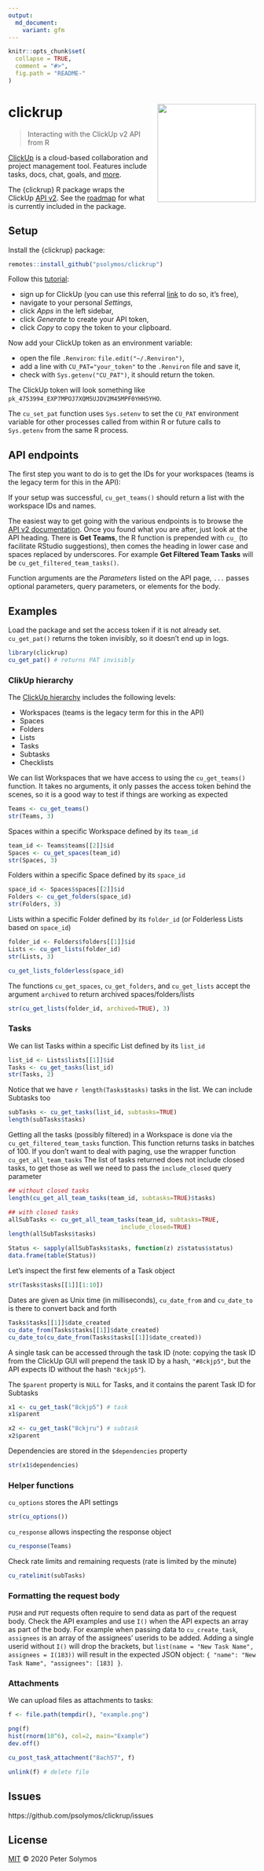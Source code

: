 ```yaml
---
output:
  md_document:
    variant: gfm
---
```


```r
knitr::opts_chunk$set(
  collapse = TRUE,
  comment = "#>",
  fig.path = "README-"
)
```

# clickrup <img src="https://raw.githubusercontent.com/psolymos/clickrup/master/inst/images/clickrup.jpg" align="right" style="padding-left:10px;background-color:white;" width="200px" />
> Interacting with the ClickUp v2 API from R

[ClickUp](https://clickup.com/?noRedirect=true) is a cloud-based collaboration and project management tool. 
Features include tasks, docs, chat, goals, and [more](https://clickup.com/features).

The {clickrup} R package wraps the ClickUp [API v2](https://clickup.com/api). 
See the [roadmap](https://github.com/psolymos/clickrup/issues/1) for what is currently included in the package.

## Setup

Install the {clickrup} package:

```r
remotes::install_github("psolymos/clickrup")
```

Follow this [tutorial](https://docs.clickup.com/en/articles/1367130-getting-started-with-the-clickup-api):

- sign up for ClickUp (you can use this referral [link](https://clickup.com?fp_ref=peter51) to do so, it's free),
- navigate to your personal *Settings*,
- click *Apps* in the left sidebar,
- click *Generate* to create your API token,
- click *Copy* to copy the token to your clipboard.

Now add your ClickUp token as an environment variable:

- open the file `.Renviron`: `file.edit("~/.Renviron")`,
- add a line with `CU_PAT="your_token"` to the `.Renviron` file and save it,
- check with `Sys.getenv("CU_PAT")`, it should return the token.

The ClickUp token will look something like 
`pk_4753994_EXP7MPOJ7XQM5UJDV2M45MPF0YHH5YHO`.

The `cu_set_pat` function uses `Sys.setenv` to set
the `CU_PAT` environment variable for other processes called from within R or future calls to `Sys.getenv` from the same R process.

## API endpoints

The first step you want to do is to get the IDs for your workspaces (teams is the legacy term for this in the API):

If your setup was successful, `cu_get_teams()` should return a list with the workspace IDs and names.

The easiest way to get going with the various endpoints is to browse the [API v2 documentation](https://clickup.com/api).
Once you found what you are after, just look at the API heading. There is **Get Teams**, the R function
is prepended with `cu_` (to facilitate RStudio suggestions), then comes the heading in lower case and spaces replaced by underscores.
For example **Get Filtered Team Tasks** will be `cu_get_filtered_team_tasks()`.

Function arguments are the *Parameters* listed on the API page, `...` passes optional parameters, query parameters, 
or elements for the body.

## Examples

Load the package and set the access token if it is not already set.
`cu_get_pat()` returns the token invisibly, so it doesn't
end up in logs.

```r
library(clickrup)
cu_get_pat() # returns PAT invisibly
```

### ClikUp hierarchy

The [ClickUp hierarchy](https://docs.clickup.com/en/articles/1045623-how-does-the-hierarchy-structure-work-in-clickup) includes the following levels:

- Workspaces (teams is the legacy term for this in the API)
- Spaces
- Folders
- Lists
- Tasks
- Subtasks
- Checklists

We can list Workspaces that we have access to using the `cu_get_teams()`
function. It takes no arguments, it only passes the access token
behind the scenes, so it is a good way to test if things are
working as expected

```r
Teams <- cu_get_teams()
str(Teams, 3)
```

Spaces within a specific Workspace defined by its `team_id`

```r
team_id <- Teams$teams[[2]]$id
Spaces <- cu_get_spaces(team_id)
str(Spaces, 3)
```

Folders within a specific Space defined by its `space_id`

```r
space_id <- Spaces$spaces[[2]]$id
Folders <- cu_get_folders(space_id)
str(Folders, 3)
```

Lists within a specific Folder defined by its `folder_id`
(or Folderless Lists based on `space_id`)

```r
folder_id <- Folders$folders[[1]]$id
Lists <- cu_get_lists(folder_id)
str(Lists, 3)

cu_get_lists_folderless(space_id)
```

The functions `cu_get_spaces`, `cu_get_folders`, and `cu_get_lists`
accept the argument `archived` to return archived spaces/folders/lists

```r
str(cu_get_lists(folder_id, archived=TRUE), 3)
```

### Tasks

We can list Tasks within a specific List defined by its `list_id`

```r
list_id <- Lists$lists[[1]]$id
Tasks <- cu_get_tasks(list_id)
str(Tasks, 2)
```

Notice that we have `r length(Tasks$tasks)` tasks in the list.
We can include Subtasks too

```r
subTasks <- cu_get_tasks(list_id, subtasks=TRUE)
length(subTasks$tasks)
```

Getting all the tasks (possibly filtered) in a Workspace
is done via the `cu_get_filtered_team_tasks` function.
This function returns tasks in batches of 100.
If you don't want to deal with paging, use the
wrapper function `cu_get_all_team_tasks`
The list of tasks returned does not include closed tasks,
to get those as well we need to pass the `include_closed`
query parameter

```r
## without closed tasks
length(cu_get_all_team_tasks(team_id, subtasks=TRUE)$tasks)

## with closed tasks
allSubTasks <- cu_get_all_team_tasks(team_id, subtasks=TRUE,
                                include_closed=TRUE)
length(allSubTasks$tasks)

Status <- sapply(allSubTasks$tasks, function(z) z$status$status)
data.frame(table(Status))
```

Let's inspect the first few elements of a Task object

```r
str(Tasks$tasks[[1]][1:10])
```

Dates are given as Unix time (in milliseconds),
`cu_date_from` and `cu_date_to` is there to convert back and forth

```r
Tasks$tasks[[1]]$date_created
cu_date_from(Tasks$tasks[[1]]$date_created)
cu_date_to(cu_date_from(Tasks$tasks[[1]]$date_created))
```

A single task can be accessed through the task ID
(note: copying the task ID from the ClickUp GUI will prepend
the task ID by a hash, `"#8ckjp5"`, but the API expects
ID without the hash `"8ckjp5"`).

The `$parent` property is `NULL` for Tasks, and 
it contains the parent Task ID for Subtasks

```r
x1 <- cu_get_task("8ckjp5") # task
x1$parent

x2 <- cu_get_task("8ckjru") # subtask
x2$parent
```

Dependencies are stored in the `$dependencies` property

```r
str(x1$dependencies)
```

### Helper functions

`cu_options` stores the API settings

```r
str(cu_options())
```

`cu_response` allows inspecting the response object

```r
cu_response(Teams)
```

Check rate limits and remaining requests (rate is limited by the minute)

```r
cu_ratelimit(subTasks)
```

### Formatting the request body

`PUSH` and `PUT` requests often require to send data as part of the
request body. Check the API examples and use `I()` when the API expects an
array as part of the body. For example when passing data to
`cu_create_task`, `assignees` is an array of the assignees' 
userids to be added. Adding a single userid without `I()` will
drop the brackets, but
`list(name = "New Task Name", assignees = I(183))` will result in
the expected JSON object:
`{ "name": "New Task Name", "assignees": [183] }`.

### Attachments

We can upload files as attachments to tasks:

```r
f <- file.path(tempdir(), "example.png")

png(f)
hist(rnorm(10^6), col=2, main="Example")
dev.off()

cu_post_task_attachment("8ach57", f)

unlink(f) # delete file
```

## Issues

https://github.com/psolymos/clickrup/issues

## License

[MIT](LICENSE) &copy; 2020 Peter Solymos
